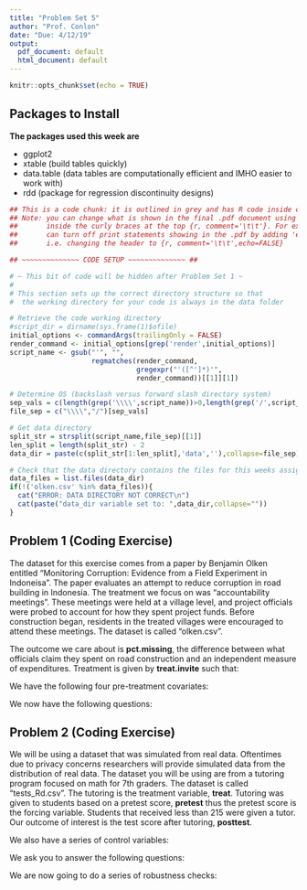 ---
title: "Problem Set 5"
author: "Prof. Conlon"
date: "Due: 4/12/19"
output:
  pdf_document: default
  html_document: default
---

```{r setup, include=FALSE}
knitr::opts_chunk$set(echo = TRUE)
```


\newcommand{\E}[1]{\ensuremath{\mathbb{E}\big[#1\big]}}
\newcommand{\Emeasure}[2]{\ensuremath{\mathbb{E}_{#1}\big[#2\big]}}

## Packages to Install


**The packages used this week are**

* ggplot2
* xtable (build tables quickly)
* data.table (data tables are computationally efficient and IMHO easier to work with)
* rdd (package for regression discontinuity designs)

```{r,comment='\t\t',echo=FALSE}

## This is a code chunk: it is outlined in grey and has R code inside of it
## Note: you can change what is shown in the final .pdf document using arguments 
##       inside the curly braces at the top {r, comment='\t\t'}. For example, you 
##       can turn off print statements showing in the .pdf by adding 'echo=False' 
##       i.e. changing the header to {r, comment='\t\t',echo=FALSE}

## ~~~~~~~~~~~~~~ CODE SETUP ~~~~~~~~~~~~~~ ##

# ~ This bit of code will be hidden after Problem Set 1 ~
#
# This section sets up the correct directory structure so that
#  the working directory for your code is always in the data folder

# Retrieve the code working directory
#script_dir = dirname(sys.frame(1)$ofile)
initial_options <- commandArgs(trailingOnly = FALSE)
render_command <- initial_options[grep('render',initial_options)]
script_name <- gsub("'", "", 
                    regmatches(render_command, 
                               gregexpr("'([^']*)'",
                               render_command))[[1]][1])

# Determine OS (backslash versus forward slash directory system)
sep_vals = c(length(grep('\\\\',script_name))>0,length(grep('/',script_name))>0)
file_sep = c("\\\\","/")[sep_vals]

# Get data directory
split_str = strsplit(script_name,file_sep)[[1]]
len_split = length(split_str) - 2
data_dir = paste(c(split_str[1:len_split],'data',''),collapse=file_sep)

# Check that the data directory contains the files for this weeks assignment
data_files = list.files(data_dir)
if(!('olken.csv' %in% data_files)){
  cat("ERROR: DATA DIRECTORY NOT CORRECT\n")
  cat(paste("data_dir variable set to: ",data_dir,collapse=""))
}

```


## Problem 1 (Coding Exercise)

The dataset for this exercise comes from a paper by Benjamin Olken entitled "Monitoring Corruption: Evidence from a Field Experiment in Indoneisa". The paper evaluates an attempt to reduce corruption in road building in Indonesia. The treatment we focus on was "accountability meetings". These meetings were held at a village level, and project officials were probed to account for how they spent project funds. Before construction began, residents in the treated villages were encouraged to attend these meetings. The dataset is called "olken.csv".

The outcome we care about is __pct.missing__, the difference between what officials claim they spent on road construction and an independent measure of expenditures. Treatment is given by __treat.invite__ such that:

\begin{align*}
  \text{treat.invite} = 
    \begin{cases}
      1 &\mbox{ if village received intervention} \\
      0 &\mbox{ if village was control }
    \end{cases}
\end{align*}

We have the following four pre-treatment covariates:

\begin{itemize}
  \item[--] head.edu : the education of the village head
  \item[--] mosques : mosques per 1000 residents
  \item[--] pct.poor : the percentage of households below the poverty line
  \item[--] total.budget : the budget for each project
\end{itemize}

We now have the following questions:

\begin{itemize}

\item[a.] Create a balance table. For each pretreatment covariate, include comparisons for treated and untreated units in terms of the mean and standard deviation. Report a test, for each covariance, of the hypothesis that the difference in means between treatment conditions is zero.

\item[b.] For each covariate, plot its distribution under treatment and control (either side-by-side using facet\_grid or overlap).

\item[c.] Given your answers to part a and b, do the villagers seem similar in their pre-treatment covariates?

\item[d.] Regress the treatment on the pre-treatment covariates. What do you conclude?

\item[e.] Using the difference-in-means estimator, estimate the ATE and its standard error.

\item[f.] Using a simple regression of outcomes on treatment, estimate the ATE and its standard error. Compare your answer in (f) to (e). Make adjustments to your regression strategy to make (f) and (e) match exactly.

\item[g.] Using the same regression from part (f), include pre-treatment covariates in your regression equation (additively and linearly). Report estimates of treatment effects and its standard error. Do you expect (g) to differ from (f) and (e)? Explain your answer.

\end{itemize}

## Problem 2 (Coding Exercise)

We will be using a dataset that was simulated from real data. Oftentimes due to privacy concerns researchers will provide simulated data from the distribution of real data. The dataset you will be using are from a tutoring program focused on math for 7th graders. The dataset is called "tests_Rd.csv". The tutoring is the treatment variable, __treat__. Tutoring was given to students based on a pretest score, __pretest__ thus the pretest score is the forcing variable. Students that received less than 215 were given a tutor. Our outcome of interest is the test score after tutoring, __posttest__. 

We also have a series of control variables:

\begin{itemize}
  \item[--] age     : age of student as of September 2010
  \item[--] gender  : 1 if student's gender is male
  \item[--] frlunch : 1 if student is eligible a free lunch
  \item[--] esol    : 1 if student has english as a second language
  \item[--] white   : 1 if student's race/ethnicity is white
  \item[--] asian   : 1 if student's race/ethnicity is asian
  \item[--] black   : 1 if student's race/ethnicity is black
  \item[--] hispanic: 1 if student's race/ethnicity is hispanic
\end{itemize}

We ask you to answer the following questions:


\begin{enumerate}

\item[a.] We want you to first plot the graph that justifies a sharp RD design. Plot the treatment as a function of the forcing variable. What do you see?

\item[b.] We now want you to plot the graph that justifies our forcing variable. Plot the outcome as a function of the forcing variable. What do you see?

\item[c.]  Estimate the local average treatment effect (LATE) at the threshold using a linear model with common slopes for treated and control units (with no control variables). What are the additional assumptions required for this estimation strategy? Provide a plot of the post test scores (y-axis) and forcing variable (x-axis) in which you show the fitted curves and the underlying scatterplot of the data. Interpret your resulting estimate.

\item[d. ] Re-do c., but use the control variables that are provided in the dataset. Interpret any differences you see. 

\item[e. ] Use the rdd package in R to estimate the LATE at the threshold using a local linear regression with a triangular kernel. Note that the function RDestimate automatically uses the Imbens-Kalyanamaran optimal bandwidth calculation. Report your estimate for the LATE and an estimate of uncertainty.

\item[f. ] How do the estimates of the LATE at the threshold differ based on your results from parts (b) to (e)? In other words, how robust are the results to different specifications of the regression? What other types of robustness checks might be appropriate?
\end{enumerate}

We are now going to do a series of robustness checks:

\begin{enumerate}
\item[h. ] Plot the age variable as a function of the forcing variable. What should this graph look like for our RDD to be a valid design? What do you see? How does this relate to the covariate balance exercise we did in Problem 1?

\item[i. ] One type of placebo test is to pick arbitrary cutoffs of your forcing variable and estimate LATE's for those cutoffs. Pick 10 cutoffs and report the average LATE across those cutoffs. Defining $\hat{\tau}$ as your average LATEs, what should the null hypothesis on the population counterpart of this estimator be for our design to be valid. Feel free to use which specification you want for estimating LATE, but please specify it.

\item[k. ] An issue with RD designs is manipulation, or sorting around the cutoff point. To assess this, plot a histogram of the forcing variable, drawing a line at the cutoff point. What would sorting around the cutoff point look like? What do you see? 


\end{enumerate}
